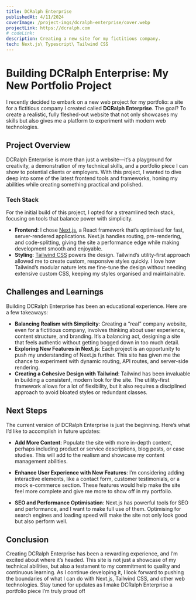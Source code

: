 ```yaml
---
title: DCRalph Enterprise
publishedAt: 4/11/2024
coverImage: /project-imgs/dcralph-enterprise/cover.webp
projectLink: https://dcralph.com
# codeLink:
description: Creating a new site for my fictitious company.
tech: Next.js\ Typescript\ Tailwind CSS
---
```


# Building DCRalph Enterprise: My New Portfolio Project

I recently decided to embark on a new web project for my portfolio: a site for a fictitious company I created called **DCRalph Enterprise**. The goal? To create a realistic, fully fleshed-out website that not only showcases my skills but also gives me a platform to experiment with modern web technologies.

## Project Overview

DCRalph Enterprise is more than just a website—it’s a playground for creativity, a demonstration of my technical skills, and a portfolio piece I can show to potential clients or employers. With this project, I wanted to dive deep into some of the latest frontend tools and frameworks, honing my abilities while creating something practical and polished.

### Tech Stack

For the initial build of this project, I opted for a streamlined tech stack, focusing on tools that balance power with simplicity.

- **Frontend**: I chose [Next.js](https://nextjs.org/), a React framework that’s optimised for fast, server-rendered applications. Next.js handles routing, pre-rendering, and code-splitting, giving the site a performance edge while making development smooth and enjoyable.
- **Styling**: [Tailwind CSS](https://tailwindcss.com/) powers the design. Tailwind’s utility-first approach allowed me to create custom, responsive styles quickly. I love how Tailwind’s modular nature lets me fine-tune the design without needing extensive custom CSS, keeping my styles organised and maintainable.

## Challenges and Learnings

Building DCRalph Enterprise has been an educational experience. Here are a few takeaways:

- **Balancing Realism with Simplicity**: Creating a “real” company website, even for a fictitious company, involves thinking about user experience, content structure, and branding. It’s a balancing act, designing a site that feels authentic without getting bogged down in too much detail.
- **Exploring New Features in Next.js**: Each project is an opportunity to push my understanding of Next.js further. This site has given me the chance to experiment with dynamic routing, API routes, and server-side rendering.
- **Creating a Cohesive Design with Tailwind**: Tailwind has been invaluable in building a consistent, modern look for the site. The utility-first framework allows for a lot of flexibility, but it also requires a disciplined approach to avoid bloated styles or redundant classes.

## Next Steps

The current version of DCRalph Enterprise is just the beginning. Here’s what I’d like to accomplish in future updates:

- **Add More Content**: Populate the site with more in-depth content, perhaps including product or service descriptions, blog posts, or case studies. This will add to the realism and showcase my content management abilities.
- **Enhance User Experience with New Features**: I’m considering adding interactive elements, like a contact form, customer testimonials, or a mock e-commerce section. These features would help make the site feel more complete and give me more to show off in my portfolio.

- **SEO and Performance Optimisation**: Next.js has powerful tools for SEO and performance, and I want to make full use of them. Optimising for search engines and loading speed will make the site not only look good but also perform well.

## Conclusion

Creating DCRalph Enterprise has been a rewarding experience, and I’m excited about where it’s headed. This site is not just a showcase of my technical abilities, but also a testament to my commitment to quality and continuous learning. As I continue developing it, I look forward to pushing the boundaries of what I can do with Next.js, Tailwind CSS, and other web technologies. Stay tuned for updates as I make DCRalph Enterprise a portfolio piece I’m truly proud of!
